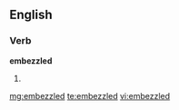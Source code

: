 ==English==

===Verb===
'''embezzled'''

# {{past of|[[embezzle]]}}

[[mg:embezzled]]
[[te:embezzled]]
[[vi:embezzled]]